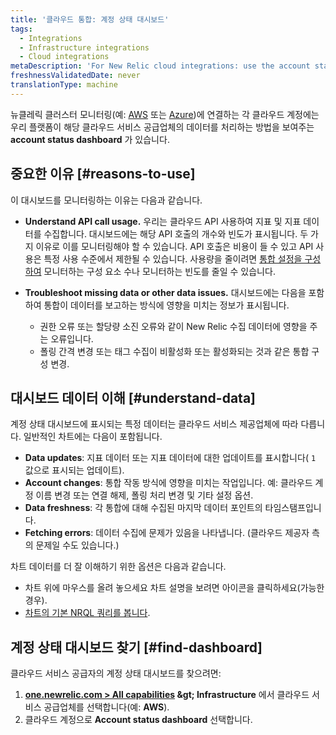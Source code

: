 ```yaml
---
title: '클라우드 통합: 계정 상태 대시보드'
tags:
  - Integrations
  - Infrastructure integrations
  - Cloud integrations
metaDescription: 'For New Relic cloud integrations: use the account status dashboard to understand how your cloud service is using APIs and transmitting data.'
freshnessValidatedDate: never
translationType: machine
---
```


뉴클레릭 클러스터 모니터링(예: [AWS](/docs/integrations/amazon-integrations/get-started/connect-aws-infrastructure) 또는 [Azure](/docs/integrations/microsoft-azure-integrations/getting-started/introduction-azure-monitoring-integrations))에 연결하는 각 클라우드 계정에는 우리 플랫폼이 해당 클라우드 서비스 공급업체의 데이터를 처리하는 방법을 보여주는 <DNT>**account status dashboard**</DNT> 가 있습니다.

## 중요한 이유 [#reasons-to-use]

이 대시보드를 모니터링하는 이유는 다음과 같습니다.

* <DNT>**Understand API call usage.**</DNT> 우리는 클라우드 API 사용하여 지표 및 지표 데이터를 수집합니다. 대시보드에는 해당 API 호출의 개수와 빈도가 표시됩니다. 두 가지 이유로 이를 모니터링해야 할 수 있습니다. API 호출은 비용이 들 수 있고 API 사용은 특정 사용 수준에서 제한될 수 있습니다. 사용량을 줄이려면 [통합 설정을 구성하여](/docs/integrations/new-relic-integrations/getting-started/configure-polling-frequency-data-collection-cloud-integrations) 모니터하는 구성 요소 수나 모니터하는 빈도를 줄일 수 있습니다.

* <DNT>**Troubleshoot missing data or other data issues.**</DNT> 대시보드에는 다음을 포함하여 통합이 데이터를 보고하는 방식에 영향을 미치는 정보가 표시됩니다.

  * 권한 오류 또는 할당량 소진 오류와 같이 New Relic 수집 데이터에 영향을 주는 오류입니다.
  * 폴링 간격 변경 또는 태그 수집이 비활성화 또는 활성화되는 것과 같은 통합 구성 변경.

## 대시보드 데이터 이해 [#understand-data]

계정 상태 대시보드에 표시되는 특정 데이터는 클라우드 서비스 제공업체에 따라 다릅니다. 일반적인 차트에는 다음이 포함됩니다.

* <DNT>**Data updates**</DNT>: 지표 데이터 또는 지표 데이터에 대한 업데이트를 표시합니다( `1` 값으로 표시되는 업데이트).
* <DNT>**Account changes**</DNT>: 통합 작동 방식에 영향을 미치는 작업입니다. 예: 클라우드 계정 이름 변경 또는 연결 해제, 폴링 처리 변경 및 기타 설정 옵션.
* <DNT>**Data freshness**</DNT>: 각 통합에 대해 수집된 마지막 데이터 포인트의 타임스탬프입니다.
* <DNT>**Fetching errors**</DNT>: 데이터 수집에 문제가 있음을 나타냅니다. (클라우드 제공자 측의 문제일 수도 있습니다.)

차트 데이터를 더 잘 이해하기 위한 옵션은 다음과 같습니다.

* 차트 위에 마우스를 올려 놓으세요 <Icon name="fe-help-circle" /> 차트 설명을 보려면 아이콘을 클릭하세요(가능한 경우).
* [차트의 기본 NRQL 쿼리를 봅니다](/docs/new-relic-solutions/new-relic-one/introduction-new-relic-platform).

## 계정 상태 대시보드 찾기 [#find-dashboard]

클라우드 서비스 공급자의 계정 상태 대시보드를 찾으려면:

1. <DNT>**[one.newrelic.com &gt; All capabilities](https://one.newrelic.com/all-capabilities) &amp;gt; Infrastructure**</DNT> 에서 클라우드 서비스 공급업체를 선택합니다(예: <DNT>**AWS**</DNT>).
2. 클라우드 계정으로 <DNT>**Account status dashboard**</DNT> 선택합니다.